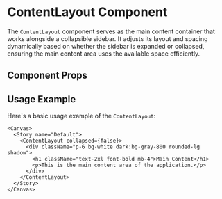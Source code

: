 

<Meta of={ContentLayout} />

# ContentLayout Component

The `ContentLayout` component serves as the main content container that works alongside a collapsible sidebar. It adjusts its layout and spacing dynamically based on whether the sidebar is expanded or collapsed, ensuring the main content area uses the available space efficiently.

## Component Props

<Canvas of={ContentLayout.Default} />

<Controls />

## Usage Example

Here's a basic usage example of the `ContentLayout`:

```tsx
<Canvas>
  <Story name="Default">
    <ContentLayout collapsed={false}>
      <div className="p-6 bg-white dark:bg-gray-800 rounded-lg shadow">
        <h1 className="text-2xl font-bold mb-4">Main Content</h1>
        <p>This is the main content area of the application.</p>
      </div>
    </ContentLayout>
  </Story>
</Canvas>
``` 